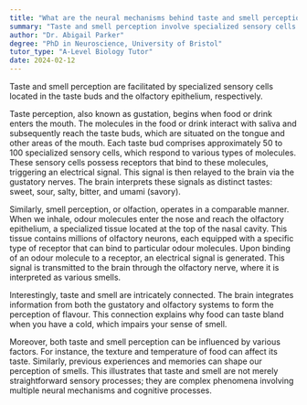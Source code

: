 ```yaml
---
title: "What are the neural mechanisms behind taste and smell perception?"
summary: "Taste and smell perception involve specialized sensory cells located in taste buds for taste and the olfactory epithelium for smell, playing crucial roles in how we experience flavors and aromas."
author: "Dr. Abigail Parker"
degree: "PhD in Neuroscience, University of Bristol"
tutor_type: "A-Level Biology Tutor"
date: 2024-02-12
---
```


Taste and smell perception are facilitated by specialized sensory cells located in the taste buds and the olfactory epithelium, respectively.

Taste perception, also known as gustation, begins when food or drink enters the mouth. The molecules in the food or drink interact with saliva and subsequently reach the taste buds, which are situated on the tongue and other areas of the mouth. Each taste bud comprises approximately $50$ to $100$ specialized sensory cells, which respond to various types of molecules. These sensory cells possess receptors that bind to these molecules, triggering an electrical signal. This signal is then relayed to the brain via the gustatory nerves. The brain interprets these signals as distinct tastes: sweet, sour, salty, bitter, and umami (savory).

Similarly, smell perception, or olfaction, operates in a comparable manner. When we inhale, odour molecules enter the nose and reach the olfactory epithelium, a specialized tissue located at the top of the nasal cavity. This tissue contains millions of olfactory neurons, each equipped with a specific type of receptor that can bind to particular odour molecules. Upon binding of an odour molecule to a receptor, an electrical signal is generated. This signal is transmitted to the brain through the olfactory nerve, where it is interpreted as various smells.

Interestingly, taste and smell are intricately connected. The brain integrates information from both the gustatory and olfactory systems to form the perception of flavour. This connection explains why food can taste bland when you have a cold, which impairs your sense of smell.

Moreover, both taste and smell perception can be influenced by various factors. For instance, the texture and temperature of food can affect its taste. Similarly, previous experiences and memories can shape our perception of smells. This illustrates that taste and smell are not merely straightforward sensory processes; they are complex phenomena involving multiple neural mechanisms and cognitive processes.
    